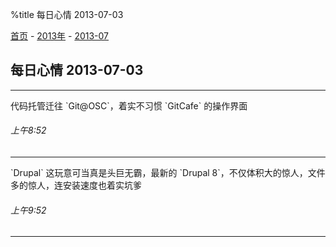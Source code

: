%title 每日心情 2013-07-03

[[../../../index|首页]] - [[../index|2013年]] - [[index|2013-07]]
==每日心情 2013-07-03==
----
代码托管迁往 `Git@OSC`，着实不习惯 `GitCafe` 的操作界面
======上午8:52======
----
`Drupal` 这玩意可当真是头巨无霸，最新的 `Drupal 8`，不仅体积大的惊人，文件多的惊人，连安装速度也着实坑爹
======上午9:52======
----
